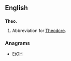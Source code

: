 ==English==

==={{abbreviation-old|en}}===
'''Theo.'''
# Abbreviation for [[Theodore]].

===Anagrams===
* [[EtOH#English|EtOH]]
